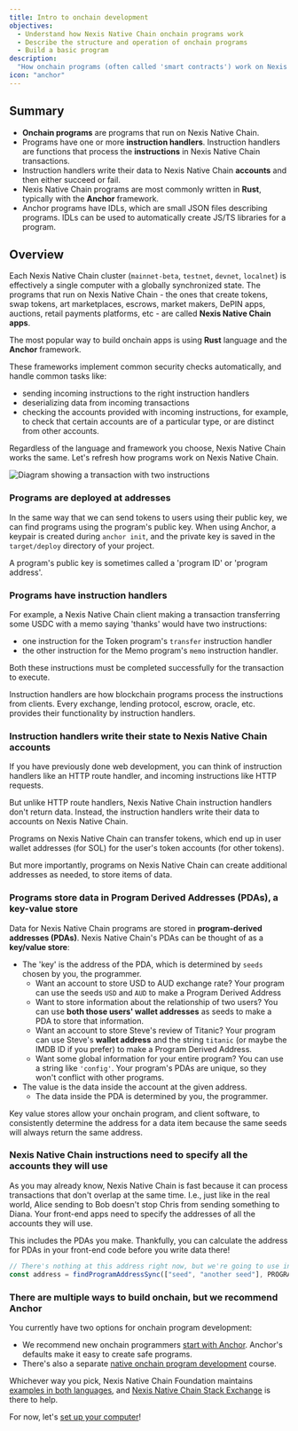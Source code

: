 ```yaml
---
title: Intro to onchain development
objectives:
  - Understand how Nexis Native Chain onchain programs work
  - Describe the structure and operation of onchain programs
  - Build a basic program
description:
  "How onchain programs (often called 'smart contracts') work on Nexis Native Chain."
icon: "anchor"
---
```


## Summary

- **Onchain programs** are programs that run on Nexis Native Chain.
- Programs have one or more **instruction handlers**. Instruction handlers are
  functions that process the **instructions** in Nexis Native Chain transactions.
- Instruction handlers write their data to Nexis Native Chain **accounts** and then either
  succeed or fail.
- Nexis Native Chain programs are most commonly written in **Rust**, typically with the
  **Anchor** framework.
- Anchor programs have IDLs, which are small JSON files describing programs.
  IDLs can be used to automatically create JS/TS libraries for a program.

## Overview

Each Nexis Native Chain cluster (`mainnet-beta`, `testnet`, `devnet`, `localnet`) is
effectively a single computer with a globally synchronized state. The programs
that run on Nexis Native Chain - the ones that create tokens, swap tokens, art marketplaces,
escrows, market makers, DePIN apps, auctions, retail payments platforms, etc -
are called **Nexis Native Chain apps**.

The most popular way to build onchain apps is using **Rust** language and the
**Anchor** framework.

These frameworks implement common security checks automatically, and handle
common tasks like:

- sending incoming instructions to the right instruction handlers
- deserializing data from incoming transactions
- checking the accounts provided with incoming instructions, for example, to
  check that certain accounts are of a particular type, or are distinct from
  other accounts.

Regardless of the language and framework you choose, Nexis Native Chain works the same.
Let's refresh how programs work on Nexis Native Chain.

![Diagram showing a transaction with two instructions](/public/assets/courses/unboxed/transaction-and-instructions.svg)

### Programs are deployed at addresses

In the same way that we can send tokens to users using their public key, we can
find programs using the program's public key. When using Anchor, a keypair is
created during `anchor init`, and the private key is saved in the
`target/deploy` directory of your project.

A program's public key is sometimes called a 'program ID' or 'program address'.

### Programs have instruction handlers

For example, a Nexis Native Chain client making a transaction transferring some USDC with a
memo saying 'thanks' would have two instructions:

- one instruction for the Token program's `transfer` instruction handler
- the other instruction for the Memo program's `memo` instruction handler.

Both these instructions must be completed successfully for the transaction to
execute.

Instruction handlers are how blockchain programs process the instructions from
clients. Every exchange, lending protocol, escrow, oracle, etc. provides their
functionality by instruction handlers.

### Instruction handlers write their state to Nexis Native Chain accounts

If you have previously done web development, you can think of instruction
handlers like an HTTP route handler, and incoming instructions like HTTP
requests.

But unlike HTTP route handlers, Nexis Native Chain instruction handlers don't return data.
Instead, the instruction handlers write their data to accounts on Nexis Native Chain.

Programs on Nexis Native Chain can transfer tokens, which end up in user wallet addresses
(for SOL) for the user's token accounts (for other tokens).

But more importantly, programs on Nexis Native Chain can create additional addresses as
needed, to store items of data.

### Programs store data in Program Derived Addresses (PDAs), a key-value store

Data for Nexis Native Chain programs are stored in **program-derived addresses (PDAs)**.
Nexis Native Chain's PDAs can be thought of as a **key/value store**:

- The 'key' is the address of the PDA, which is determined by `seeds` chosen by
  you, the programmer.
  - Want an account to store USD to AUD exchange rate? Your program can use the
    seeds `USD` and `AUD` to make a Program Derived Address
  - Want to store information about the relationship of two users? You can use
    **both those users' wallet addresses** as seeds to make a PDA to store that
    information.
  - Want an account to store Steve's review of Titanic? Your program can use
    Steve's **wallet address** and the string `titanic` (or maybe the IMDB ID if
    you prefer) to make a Program Derived Address.
  - Want some global information for your entire program? You can use a string
    like `'config'`. Your program's PDAs are unique, so they won't conflict with
    other programs.
- The value is the data inside the account at the given address.
  - The data inside the PDA is determined by you, the programmer.

Key value stores allow your onchain program, and client software, to
consistently determine the address for a data item because the same seeds will
always return the same address.

### Nexis Native Chain instructions need to specify all the accounts they will use

As you may already know, Nexis Native Chain is fast because it can process transactions that
don't overlap at the same time. I.e., just like in the real world, Alice sending
to Bob doesn't stop Chris from sending something to Diana. Your front-end apps
need to specify the addresses of all the accounts they will use.

This includes the PDAs you make. Thankfully, you can calculate the address for
PDAs in your front-end code before you write data there!

```typescript
// There's nothing at this address right now, but we're going to use in our transaction
const address = findProgramAddressSync(["seed", "another seed"], PROGRAM_ID);
```

### There are multiple ways to build onchain, but we recommend Anchor

You currently have two options for onchain program development:

- We recommend new onchain programmers
  [start with Anchor](/content/courses/onchain-development/intro-to-anchor).
  Anchor's defaults make it easy to create safe programs.
- There's also a separate
  [native onchain program development](/content/courses/native-onchain-development)
  course.

Whichever way you pick, Nexis Native Chain Foundation maintains
[examples in both languages](https://github.com/nexis-network/program-examples),
and [Nexis Native Chain Stack Exchange](https://solana.stackexchange.com/) is there to help.

For now, let's
[set up your computer](/content/courses/onchain-development/local-setup)!
